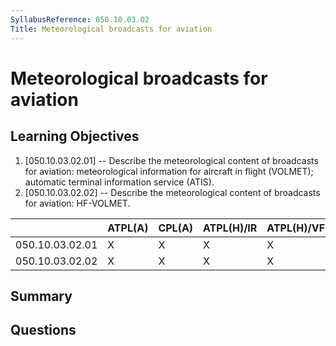 ```yaml
---
SyllabusReference: 050.10.03.02
Title: Meteorological broadcasts for aviation
---
```


# Meteorological broadcasts for aviation

## Learning Objectives

1. [050.10.03.02.01] -- Describe the meteorological content of broadcasts for
   aviation: meteorological information for aircraft in flight (VOLMET);
   automatic terminal information service (ATIS).
2. [050.10.03.02.02] -- Describe the meteorological content of broadcasts for
   aviation: HF-VOLMET.

|                 | ATPL(A) | CPL(A) | ATPL(H)/IR | ATPL(H)/VFR | CPL(H) | IR  | CBIR(A) |
| --------------- | ------- | ------ | ---------- | ----------- | ------ | --- | ------- |
| 050.10.03.02.01 | X       | X      | X          | X           | X      | X   | X       |
| 050.10.03.02.02 | X       | X      | X          | X           | X      |     |         |

## Summary

## Questions
